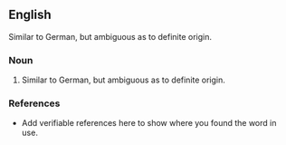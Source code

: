 ==English==
Similar to German, but ambiguous as to definite origin.
===Noun===
{{en-noun}}

# Similar to German, but ambiguous as to definite origin.

===References===
*Add verifiable references here to show where you found the word in use.